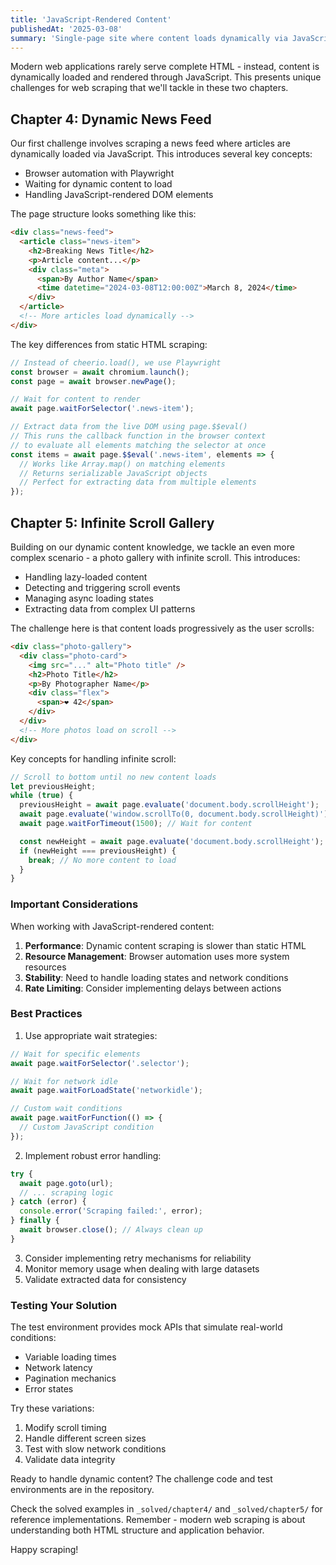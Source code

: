 ```yaml
---
title: 'JavaScript-Rendered Content'
publishedAt: '2025-03-08'
summary: 'Single-page site where content loads dynamically via JavaScript + infinite scroll / lazy loading'
---
```


Modern web applications rarely serve complete HTML - instead, content is dynamically loaded and rendered through JavaScript. This presents unique challenges for web scraping that we'll tackle in these two chapters.

## Chapter 4: Dynamic News Feed

Our first challenge involves scraping a news feed where articles are dynamically loaded via JavaScript. This introduces several key concepts:

- Browser automation with Playwright
- Waiting for dynamic content to load
- Handling JavaScript-rendered DOM elements

The page structure looks something like this:

```html
<div class="news-feed">
  <article class="news-item">
    <h2>Breaking News Title</h2>
    <p>Article content...</p>
    <div class="meta">
      <span>By Author Name</span>
      <time datetime="2024-03-08T12:00:00Z">March 8, 2024</time>
    </div>
  </article>
  <!-- More articles load dynamically -->
</div>
```
The key differences from static HTML scraping:

```typescript
// Instead of cheerio.load(), we use Playwright
const browser = await chromium.launch();
const page = await browser.newPage();

// Wait for content to render
await page.waitForSelector('.news-item');

// Extract data from the live DOM using page.$$eval()
// This runs the callback function in the browser context
// to evaluate all elements matching the selector at once
const items = await page.$$eval('.news-item', elements => {
  // Works like Array.map() on matching elements
  // Returns serializable JavaScript objects
  // Perfect for extracting data from multiple elements
});
```

## Chapter 5: Infinite Scroll Gallery

Building on our dynamic content knowledge, we tackle an even more complex scenario - a photo gallery with infinite scroll. This introduces:

- Handling lazy-loaded content
- Detecting and triggering scroll events
- Managing async loading states
- Extracting data from complex UI patterns

The challenge here is that content loads progressively as the user scrolls:

```html
<div class="photo-gallery">
  <div class="photo-card">
    <img src="..." alt="Photo title" />
    <h2>Photo Title</h2>
    <p>By Photographer Name</p>
    <div class="flex">
      <span>❤️ 42</span>
    </div>
  </div>
  <!-- More photos load on scroll -->
</div>
```

Key concepts for handling infinite scroll:

```typescript
// Scroll to bottom until no new content loads
let previousHeight;
while (true) {
  previousHeight = await page.evaluate('document.body.scrollHeight');
  await page.evaluate('window.scrollTo(0, document.body.scrollHeight)');
  await page.waitForTimeout(1500); // Wait for content

  const newHeight = await page.evaluate('document.body.scrollHeight');
  if (newHeight === previousHeight) {
    break; // No more content to load
  }
}
```

### Important Considerations

When working with JavaScript-rendered content:

1. **Performance**: Dynamic content scraping is slower than static HTML
2. **Resource Management**: Browser automation uses more system resources
3. **Stability**: Need to handle loading states and network conditions
4. **Rate Limiting**: Consider implementing delays between actions

### Best Practices

1. Use appropriate wait strategies:
```typescript
// Wait for specific elements
await page.waitForSelector('.selector');

// Wait for network idle
await page.waitForLoadState('networkidle');

// Custom wait conditions
await page.waitForFunction(() => {
  // Custom JavaScript condition
});
```

2. Implement robust error handling:
```typescript
try {
  await page.goto(url);
  // ... scraping logic
} catch (error) {
  console.error('Scraping failed:', error);
} finally {
  await browser.close(); // Always clean up
}
```

3. Consider implementing retry mechanisms for reliability
4. Monitor memory usage when dealing with large datasets
5. Validate extracted data for consistency

### Testing Your Solution

The test environment provides mock APIs that simulate real-world conditions:
- Variable loading times
- Network latency
- Pagination mechanics
- Error states

Try these variations:
1. Modify scroll timing
2. Handle different screen sizes
3. Test with slow network conditions
4. Validate data integrity

Ready to handle dynamic content? The challenge code and test environments are in the repository.

Check the solved examples in `_solved/chapter4/` and `_solved/chapter5/` for reference implementations. Remember - modern web scraping is about understanding both HTML structure and application behavior.

Happy scraping!
